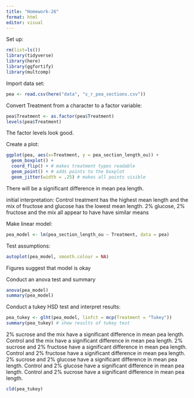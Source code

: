 ```yaml
---
title: "Homework-26"
format: html
editor: visual
---
```


Set up:

```r
rm(list=ls())
library(tidyverse)
library(here)
library(ggfortify)
library(multcomp)
```

Import data set:

```r
pea <- read.csv(here("data", "s_r_pea_sections.csv"))
```

Convert Treatment from a character to a factor variable:

```r
pea$Treatment <- as.factor(pea$Treatment) 
levels(pea$Treatment)
```

The factor levels look good.

Create a plot:
```r
ggplot(pea, aes(x=Treatment, y = pea_section_length_ou)) +
  geom_boxplot() +
  coord_flip() + # makes treatment types readable
  geom_point() + # adds points to the boxplot
  geom_jitter(width = .25) # makes all points visible
```

There will be a significant difference in mean pea length.

initial interpretation: Control treatment has the highest mean length and the mix of fructose and glucose has the lowest mean length. 2% glucose, 2% fructose and the mix all appear to have have similar means


Make linear model:

```r
pea_model <- lm(pea_section_length_ou ~ Treatment, data = pea)
```

Test assumptions:

```r
autoplot(pea_model, smooth.colour = NA)
```

Figures suggest that model is okay

Conduct an anova test and summary
```r
anova(pea_model)
summary(pea_model)
```


Conduct a tukey HSD test and interpret results:

```r
pea_tukey <- glht(pea_model, linfct = mcp(Treatment = "Tukey"))
summary(pea_tukey) # show results of tukey test
```

2% sucrose and the mix have a significant difference in mean pea length. Control and the mix have a significant difference in mean pea length. 2% sucrose and 2% fructose have a significant difference in mean pea length. Control and 2% fructose have a significant difference in mean pea length. 2% sucrose and 2% glucose have a significant difference in mean pea length. Control and 2% glucose have a significant difference in mean pea length. Control and 2% sucrose have a significant difference in mean pea length.

```r
cld(pea_tukey)
```

